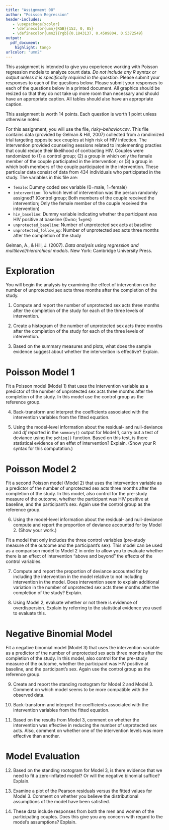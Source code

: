 ```yaml
---
title: "Assignment 08"
author: "Poisson Regression"
header-includes:
   - \usepackage{xcolor}
   - \definecolor{umn}{RGB}{153, 0, 85}
   - \definecolor{umn2}{rgb}{0.1843137, 0.4509804, 0.5372549}
output: 
  pdf_document:
    highlight: tango
urlcolor: "umn2"
---
```


This assignment is intended to give you experience working with Poisson regression models to analyze count data. *Do not include any R syntax or output unless it is specifically required in the question.* Please submit your responses to each of the questions below. Please submit your responses to each of the questions below in a printed document. All graphics should be resized so that they do not take up more room than necessary and should have an appropriate caption. All tables should also have an appropriate caption.

This assignment is worth 14 points. Each question is worth 1 point unless otherwise noted. 

\rule{0.5\linewidth}{\linethickness}

For this assignment, you will use the file, *risky-behavior.csv*. This file contains data (provided by Gelman \& Hill, 2007) collected from a randimized trial targeting opposite sex couples at high risk of HIV infection. The intervention provided counseling sessions related to implementing practies that could reduce their likelihood of contracting HIV. Couples were randomized to (1) a control group; (2) a group in which only the female member of the couple participated in the intervention; or (3) a group in which both members of the couple participated in the intervention. These particular data consist of data from 434 individuals who participated in the study. The variables in this file are:

- `female`: Dummy coded sex variable (0=male, 1=female)
- `intervention`: To which level of intervention was the person randomly assigned? (Control group; Both members of the couple received the intervention; Only the female member of the couple received the intervention)
- `hiv_baseline`: Dummy variable indicating whether the participant was HIV positive at baseline (0=no; 1=yes)
- `unprotected_baseline`: Number of unprotected sex acts at baseline
- `unprotected_follow_up`: Number of unprotected sex acts three months after the completion of the study

Gelman, A., \& Hill, J. (2007). *Data analysis using regression and multilevel/hierarchical models*. New York: Cambridge University Press. 

\rule{0.5\linewidth}{\linethickness}


# Exploration

You will begin the analysis by examining the effect of intervention on the number of unprotected sex acts three months after the completion of the study.

1. Compute and report the number of unprotected sex acts three months after the completion of the study for each of the three levels of intervention.

2. Create a histogram of the number of unprotected sex acts three months after the completion of the study for each of the three levels of intervention.

3. Based on the summary measures and plots, what does the sample evidence suggest about whether the intervention is effective? Explain.


# Poisson Model 1

Fit a Poisson model (Model 1) that uses the intervention variable as a predictor of the number of unprotected sex acts three months after the completion of the study. In this model use the control group as the reference group. 

4. Back-transform and interpret the coefficients associated with the intervention variables from the fitted equation.

5. Using the model-level information about the residual- and null-deviance and *df* reported in the `summary()` output for Model 1, carry out a test of deviance using the `pchisq()` function. Based on this test, is there statistical evidence of an effet of intervention? Explain. (Show your R syntax for this computation.)

# Poisson Model 2

Fit a second Poisson model (Model 2) that uses the intervention variable as a predictor of the number of unprotected sex acts three months after the completion of the study. In this model, also control for the pre-study measure of the outcome, whether the participant was HIV positive at baseline, and the participant's sex. Again use the control group as the reference group. 

6. Using the model-level information about the residual- and null-deviance compute and report the proportion of deviance accounted for by Model 2. (Show your work.)


Fit a model that only includes the three control variables (pre-study measure of the outcome and the participant's sex). This model can be used as a comparison model to Model 2 in order to allow you to evaluate whether there is an effect of intervention "above and beyond" the effects of the control variables.

7. Compute and report the proportion of deviance accounted for by including the intervention in the model relative to not including intervention in the model. Does intervention seem to explain additional variation in the number of unprotected sex acts three months after the completion of the study? Explain.

8. Using Model 2, evaluate whether or not there is evidence of overdispersion. Explain by referring to the statistical evidence you used to evaluate this.


# Negative Binomial Model

Fit a negative binomial model (Model 3) that uses the intervention variable as a predictor of the number of unprotected sex acts three months after the completion of the study. In this model, also control for the pre-study measure of the outcome, whether the participant was HIV positive at baseline, and the participant's sex. Again use the control group as the reference group. 

9. Create and report the standing rootogram for Model 2 and Model 3. Comment on which model seems to be more compatible with the observed data.

10. Back-transform and interpret the coefficients associated with the intervention variables from the fitted equation.

11. Based on the results from Model 3, comment on whether the intervention was effective in reducing the number of unprotected sex acts. Also, comment on whether one of the intervention levels was more effective than another.


# Model Evaluation

12. Based on the standing rootogram for Model 3, is there evidence that we need to fit a zero-inflated model? Or will the negative binomial suffice? Explain.

13. Examine a plot of the Pearson residuals versus the fitted values for Model 3. Comment on whether you believe the distributional assumptions of the model have been satisfied.

14. These data include responses from both the men and women of the participating couples. Does this give you any concern with regard to the model's assumptions? Explain.









